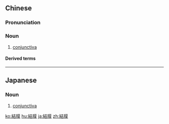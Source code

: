 {{also|结膜}}
==Chinese==
{{zh-forms|s=结膜}}

===Pronunciation===
{{zh-pron
|m=jiémó
|c=git3 mok6-2
|cat=n
}}

===Noun===
{{zh-noun}}

# [[conjunctiva]]

====Derived terms====
{{zh-der|結膜炎}}

----

==Japanese==
{{ja-kanjitab|けつ|まく|yomi=on}}

===Noun===
{{ja-noun|けつまく}}

# [[conjunctiva]]

[[ko:結膜]]
[[hu:結膜]]
[[ja:結膜]]
[[zh:結膜]]